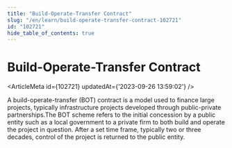 ```yaml
---
title: "Build-Operate-Transfer Contract"
slug: "/en/learn/build-operate-transfer-contract-102721"
id: "102721"
hide_table_of_contents: true
---
```



# Build-Operate-Transfer Contract

<ArticleMeta id={102721} updatedAt={'2023-09-26 13:59:02'} />
<div className='border-solid border-b border-t-0 my-4 border-[var(--ifm-color-gray-300)]' />

A build-operate-transfer (BOT) contract is a model used to finance large projects, typically infrastructure projects developed through public-private partnerships.The BOT scheme refers to the initial concession by a public entity such as a local government to a private firm to both build and operate the project in question. After a set time frame, typically two or three decades, control of the project is returned to the public entity.
